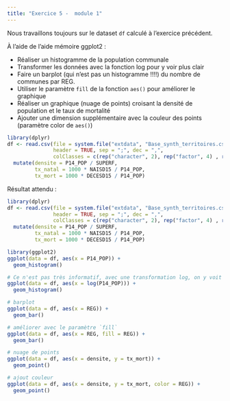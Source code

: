 ```yaml
---
title: "Exercice 5 -  module 1"
---  
```


Nous travaillons toujours sur le dataset `df` calculé à l'exercice précédent.

À l’aide de l’aide mémoire ggplot2 :
   
- Réaliser un histogramme de la population communale  
- Transformer les données avec la fonction log pour y voir plus clair  
- Faire un barplot (qui n'est pas un histogramme !!!!) du nombre de communes par REG.  
- Utiliser le paramètre `fill` de la fonction `aes()` pour améliorer le graphique  
- Réaliser un graphique (nuage de points) croisant la densité de population et le taux de mortalité  
- Ajouter une dimension supplémentaire avec la couleur des points (paramètre color de `aes()`)  


```r
library(dplyr)
df <- read.csv(file = system.file("extdata", "Base_synth_territoires.csv", package = "savoirfR"),
               header = TRUE, sep = ";", dec = ",",
               colClasses = c(rep("character", 2), rep("factor", 4) , rep(NA, 32))) %>% 
  mutate(densite = P14_POP / SUPERF,
         tx_natal = 1000 * NAISD15 / P14_POP,
         tx_mort = 1000 * DECESD15 / P14_POP)

```

Résultat attendu :   

```r
library(dplyr)
df <- read.csv(file = system.file("extdata", "Base_synth_territoires.csv", package = "savoirfR"),
               header = TRUE, sep = ";", dec = ",",
               colClasses = c(rep("character", 2), rep("factor", 4) , rep(NA, 32))) %>% 
  mutate(densite = P14_POP / SUPERF,
         tx_natal = 1000 * NAISD15 / P14_POP,
         tx_mort = 1000 * DECESD15 / P14_POP)

```

```r
library(ggplot2)
ggplot(data = df, aes(x = P14_POP)) +
  geom_histogram()

# Ce n'est pas très informatif, avec une transformation log, on y voit plus clair !
ggplot(data = df, aes(x = log(P14_POP))) +
  geom_histogram()

# barplot 
ggplot(data = df, aes(x = REG)) +
  geom_bar()

# améliorer avec le paramètre `fill`
ggplot(data = df, aes(x = REG, fill = REG)) +
  geom_bar()

# nuage de points
ggplot(data = df, aes(x = densite, y = tx_mort)) +
  geom_point()

# ajout couleur
ggplot(data = df, aes(x = densite, y = tx_mort, color = REG)) +
  geom_point()
```


